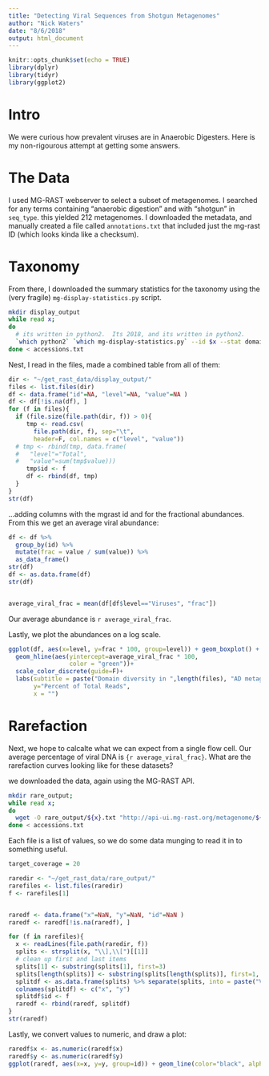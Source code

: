 ```yaml
---
title: "Detecting Viral Sequences from Shotgun Metagenomes"
author: "Nick Waters"
date: "8/6/2018"
output: html_document
---
```


```r
knitr::opts_chunk$set(echo = TRUE)
library(dplyr)
library(tidyr)
library(ggplot2)
```
# Intro
We were curious how prevalent viruses are in Anaerobic Digesters.  Here is my non-rigourous attempt at getting some answers.  

# The Data
I used MG-RAST webserver to select a subset of metagenomes.  I searched for any terms containing "anaerobic digestion" and with "shotgun" in `seq_type`.  this yielded 212 metagenomes.  I downloaded the metadata, and manually created a file called `annotations.txt` that included just the mg-rast ID (which looks kinda like a checksum).

# Taxonomy
From there, I downloaded the summary statistics for the taxonomy using the (very fragile) `mg-display-statistics.py` script.

```bash
mkdir display_output
while read x;
do
  # its written in python2.  Its 2018, and its written in python2.
  `which python2` `which mg-display-statistics.py` --id $x --stat domain > display_output/${x}.txt ; 
done < accessions.txt 
```

Nest, I read in the files, made a combined table from all of them:

```r
dir <- "~/get_rast_data/display_output/"
files <- list.files(dir)
df <- data.frame("id"=NA, "level"=NA, "value"=NA )
df <- df[!is.na(df), ]
for (f in files){
  if (file.size(file.path(dir, f)) > 0){
     tmp <- read.csv(
       file.path(dir, f), sep="\t",
       header=F, col.names = c("level", "value"))
  # tmp <- rbind(tmp, data.frame(
  #   "level"="Total", 
  #   "value"=sum(tmp$value)))
     tmp$id <- f
     df <- rbind(df, tmp)
  }
}
str(df)
```
...adding columns with the mgrast id and for the fractional abundances.  From this we get an average viral abundance:
```r
df <- df %>%
  group_by(id) %>%
  mutate(frac = value / sum(value)) %>%
  as_data_frame()
str(df)
df <- as.data.frame(df)
str(df)


average_viral_frac = mean(df[df$level=="Viruses", "frac"])
```
Our average abundance is `r average_viral_frac`.

Lastly, we plot the abundances on a log scale.
```r

ggplot(df, aes(x=level, y=frac * 100, group=level)) + geom_boxplot() + scale_y_log10(breaks=c( 0.001, .01, .1, 1, 100)) + coord_flip() + 
  geom_hline(aes(yintercept=average_viral_frac * 100,
                 color = "green"))+
  scale_color_discrete(guide=F)+
  labs(subtitle = paste("Domain diversity in ",length(files), "AD metagenomes "),
       y="Percent of Total Reads",
       x = "")


```


# Rarefaction
Next, we hope to calcalte what we can expect from a single flow cell.  Our average percentage of viral DNA is `{r average_viral_frac}`.  What are the rarefaction curves looking like for these datasets?

we downloaded the data, again using the MG-RAST API.
```bash
mkdir rare_output;
while read x;
do
  wget -O rare_output/${x}.txt "http://api-ui.mg-rast.org/metagenome/${x}?verbosity=stats&detail=rarefaction"  
done < accessions.txt
```


Each file is a list of values, so we do some data munging to read it in to something useful.
```r
target_coverage = 20

raredir <- "~/get_rast_data/rare_output/"
rarefiles <- list.files(raredir)
f <- rarefiles[1]


raredf <- data.frame("x"=NaN, "y"=NaN, "id"=NaN )
raredf <- raredf[!is.na(raredf), ]

for (f in rarefiles){
  x <- readLines(file.path(raredir, f))
  splits <- strsplit(x, "\\],\\[")[[1]]
  # clean up first and last items
  splits[1] <- substring(splits[1], first=3)
  splits[length(splits)] <- substring(splits[length(splits)], first=1, last=nchar(splits[length(splits)]) - 2)
  splitdf <- as.data.frame(splits) %>% separate(splits, into = paste("V", 1:2, sep = ","), sep = ",")
  colnames(splitdf) <- c("x", "y")
  splitdf$id <- f
  raredf <- rbind(raredf, splitdf)
}
str(raredf)


```

Lastly, we convert values to numeric, and draw a plot:
```r
raredf$x <- as.numeric(raredf$x)
raredf$y <- as.numeric(raredf$y)
ggplot(raredf, aes(x=x, y=y, group=id)) + geom_line(color="black", alpha=.1)
```
